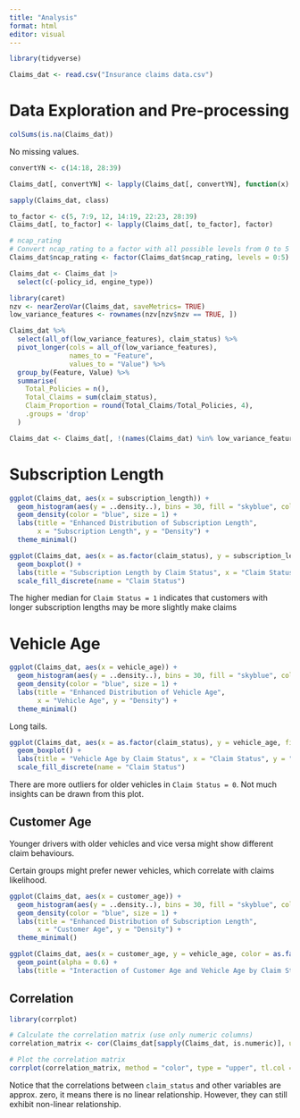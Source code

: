 ```yaml
---
title: "Analysis"
format: html
editor: visual
---
```


```r
library(tidyverse)
```

```r
Claims_dat <- read.csv("Insurance claims data.csv")
```

# Data Exploration and Pre-processing

```r
colSums(is.na(Claims_dat))
```

No missing values.

```r
convertYN <- c(14:18, 28:39)

Claims_dat[, convertYN] <- lapply(Claims_dat[, convertYN], function(x) ifelse(x == "Yes", 1, 0))
```

```r
sapply(Claims_dat, class)

to_factor <- c(5, 7:9, 12, 14:19, 22:23, 28:39)
Claims_dat[, to_factor] <- lapply(Claims_dat[, to_factor], factor)

# ncap_rating
# Convert ncap_rating to a factor with all possible levels from 0 to 5
Claims_dat$ncap_rating <- factor(Claims_dat$ncap_rating, levels = 0:5)
```

```r
Claims_dat <- Claims_dat |>
  select(c(-policy_id, engine_type)) 
```

```r
library(caret)
nzv <- nearZeroVar(Claims_dat, saveMetrics= TRUE)
low_variance_features <- rownames(nzv[nzv$nzv == TRUE, ])

Claims_dat %>%
  select(all_of(low_variance_features), claim_status) %>%
  pivot_longer(cols = all_of(low_variance_features), 
               names_to = "Feature", 
               values_to = "Value") %>%
  group_by(Feature, Value) %>%
  summarise(
    Total_Policies = n(),
    Total_Claims = sum(claim_status),
    Claim_Proportion = round(Total_Claims/Total_Policies, 4),
    .groups = 'drop'
  )
```

```r
Claims_dat <- Claims_dat[, !(names(Claims_dat) %in% low_variance_features)]
```

# Subscription Length

```r
ggplot(Claims_dat, aes(x = subscription_length)) +
  geom_histogram(aes(y = ..density..), bins = 30, fill = "skyblue", color = "black") +
  geom_density(color = "blue", size = 1) +
  labs(title = "Enhanced Distribution of Subscription Length",
       x = "Subscription Length", y = "Density") +
  theme_minimal()
```

```r
ggplot(Claims_dat, aes(x = as.factor(claim_status), y = subscription_length, fill = as.factor(claim_status))) +
  geom_boxplot() +
  labs(title = "Subscription Length by Claim Status", x = "Claim Status", y = "Subscription Length") +
  scale_fill_discrete(name = "Claim Status")
```

The higher median for `Claim Status = 1` indicates that customers with longer subscription lengths may be more slightly make claims

# Vehicle Age

```r
ggplot(Claims_dat, aes(x = vehicle_age)) +
  geom_histogram(aes(y = ..density..), bins = 30, fill = "skyblue", color = "black") +
  geom_density(color = "blue", size = 1) +
  labs(title = "Enhanced Distribution of Vehicle Age",
       x = "Vehicle Age", y = "Density") +
  theme_minimal()
```

Long tails.

```r
ggplot(Claims_dat, aes(x = as.factor(claim_status), y = vehicle_age, fill = as.factor(claim_status))) +
  geom_boxplot() +
  labs(title = "Vehicle Age by Claim Status", x = "Claim Status", y = "Vehicle Age") +
  scale_fill_discrete(name = "Claim Status")
```

There are more outliers for older vehicles in `Claim Status = 0`. Not much insights can be drawn from this plot.

## Customer Age

Younger drivers with older vehicles and vice versa might show different claim behaviours.

Certain groups might prefer newer vehicles, which correlate with claims likelihood.

```r
ggplot(Claims_dat, aes(x = customer_age)) +
  geom_histogram(aes(y = ..density..), bins = 30, fill = "skyblue", color = "black") +
  geom_density(color = "blue", size = 1) +
  labs(title = "Enhanced Distribution of Subscription Length",
       x = "Customer Age", y = "Density") +
  theme_minimal()
``` 

```r
ggplot(Claims_dat, aes(x = customer_age, y = vehicle_age, color = as.factor(claim_status))) +
  geom_point(alpha = 0.6) +
  labs(title = "Interaction of Customer Age and Vehicle Age by Claim Status", x = "Customer Age", y = "Vehicle Age", color = "Claim Status")

```

## Correlation

```r
library(corrplot)

# Calculate the correlation matrix (use only numeric columns)
correlation_matrix <- cor(Claims_dat[sapply(Claims_dat, is.numeric)], use = "complete.obs")

# Plot the correlation matrix
corrplot(correlation_matrix, method = "color", type = "upper", tl.col = "black", tl.srt = 45)
```

Notice that the correlations between `claim_status` and other variables are approx. zero, it means there is no linear relationship. However, they can still exhibit non-linear relationship.

